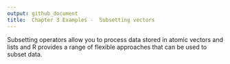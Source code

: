 ```yaml
---
output: github_document
title:  Chapter 3 Examples -  Subsetting vectors
---
```


Subsetting operators allow you to process data stored in atomic vectors and lists and R provides a range of flexible approaches that can be used to subset data.


